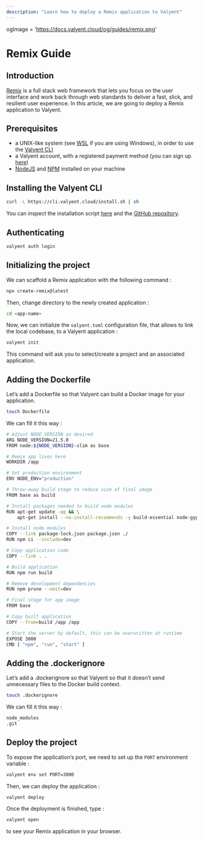 ```yaml
---
description: "Learn how to deploy a Remix application to Valyent"
---
```


ogImage = 'https://docs.valyent.cloud/og/guides/remix.png'

# Remix Guide

## Introduction

[Remix](https://remix.run) is a full stack web framework that lets you focus on the user interface and work back through web standards to deliver a fast, slick, and resilient user experience. In this article, we are going to deploy a Remix application to Valyent.

## Prerequisites

- a UNIX-like system (see [WSL](https://learn.microsoft.com/en-us/windows/wsl/install) if you are using Windows), in order to use the [Valyent CLI](https://docs.valyent.cloud/cli)
- a Valyent account, with a registered payment method (you can sign up [here](https://console.valyent.cloud/auth/sign-up))
- [NodeJS](https://nodejs.org) and [NPM](https://www.npmjs.com) installed on your machine

## Installing the Valyent CLI

```bash
curl -L https://cli.valyent.cloud/install.sh | sh
```

You can inspect the installation script [here](https://cli.valyent.cloud/install.sh) and the [GitHub repository](https://github.com/valyentdev/cli).

## Authenticating

```bash
valyent auth login
```

## Initializing the project

We can scaffold a Remix application with the following command :

```bash
npx create-remix@latest
```

Then, change directory to the newly created application :

```bash
cd <app-name>
```

Now, we can initialize the `valyent.toml` configuration file, that allows to link the local codebase, to a Valyent application :

```bash
valyent init
```

This command will ask you to select/create a project and an associated application.

## Adding the Dockerfile

Let’s add a Dockerfile so that Valyent can build a Docker image for your application.

```bash
touch Dockerfile
```

We can fill it this way :

```bash
# Adjust NODE_VERSION as desired
ARG NODE_VERSION=21.5.0
FROM node:${NODE_VERSION}-slim as base

# Remix app lives here
WORKDIR /app

# Set production environment
ENV NODE_ENV="production"

# Throw-away build stage to reduce size of final image
FROM base as build

# Install packages needed to build node modules
RUN apt-get update -qq && \
    apt-get install --no-install-recommends -y build-essential node-gyp pkg-config python-is-python3

# Install node modules
COPY --link package-lock.json package.json ./
RUN npm ci --include=dev

# Copy application code
COPY --link . .

# Build application
RUN npm run build

# Remove development dependencies
RUN npm prune --omit=dev

# Final stage for app image
FROM base

# Copy built application
COPY --from=build /app /app

# Start the server by default, this can be overwritten at runtime
EXPOSE 3000
CMD [ "npm", "run", "start" ]
```

## Adding the .dockerignore

Let’s add a .dockerignore so that Valyent so that it doesn’t send unnecessary files to the Docker build context.

```bash
touch .dockerignore
```

We can fill it this way :

```bash
node_modules
.git
```

## Deploy the project

To expose the application’s port, we need to set up the `PORT` environment variable :

```bash
valyent env set PORT=3000
```

Then, we can deploy the application :

```bash
valyent deploy
```

Once the deployment is finished, type :

```bash
valyent open
```

to see your Remix application in your browser.
